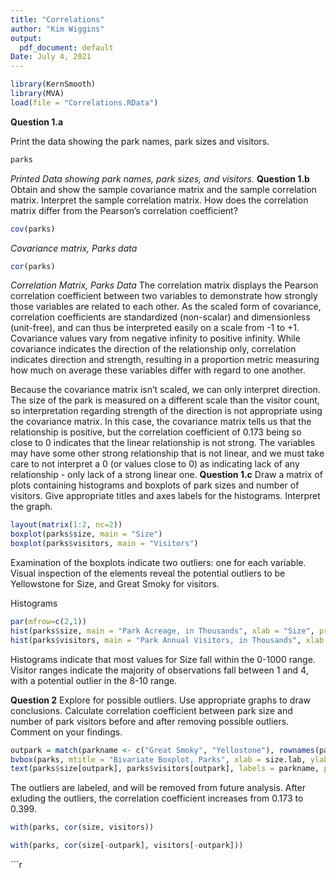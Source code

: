 ```yaml
---
title: "Correlations"
author: "Kim Wiggins"
output:
  pdf_document: default
Date: July 4, 2021
---
```


```r
library(KernSmooth)
library(MVA)
load(file = "Correlations.RData")
```
**Question 1.a**  

Print the data showing the park names, park sizes and visitors.
```r
parks
```
*Printed Data showing park names, park sizes, and visitors.*
\hfill\break\hfill\break
**Question 1.b**\hfill\break
Obtain and show the sample covariance matrix and the sample correlation matrix. Interpret the sample correlation matrix. How does the correlation matrix differ from the Pearson's correlation coefficient?
```r
cov(parks)
```
*Covariance matrix, Parks data*
```r
cor(parks)
```
*Correlation Matrix, Parks Data*
\hfill\break\hfill\break
The correlation matrix displays the Pearson correlation coefficient between two variables to demonstrate how strongly those variables are related to each other. As the scaled form of covariance, correlation coefficients are standardized (non-scalar) and dimensionless (unit-free), and can thus be interpreted easily on a scale from -1 to +1. Covariance values vary from negative infinity to positive infinity. While covariance indicates the direction of the relationship only, correlation indicates direction and strength, resulting in a proportion metric measuring how much on average these variables differ with regard to one another. </br>

Because the covariance matrix isn't scaled, we can only interpret direction. The size of the park is measured on a different scale than the visitor count, so interpretation regarding strength of the direction is not appropriate using the covariance matrix. 
In this case, the covariance matrix tells us that the relationship is positive, but the correlation coefficient of 0.173 being so close to 0 indicates that the linear relationship is not strong. The variables may have some other strong relationship that is not linear, and we must take care to not interpret a 0 (or values close to 0) as indicating lack of any relationship - only lack of a strong linear one. 
\hfill\break\hfill\break
**Question 1.c**\hfill\break
Draw a matrix of plots containing histograms and boxplots of park sizes and number of visitors. Give appropriate titles and axes labels for the histograms. Interpret the graph.
```r
layout(matrix(1:2, nc=2))
boxplot(parks$size, main = "Size")
boxplot(parks$visitors, main = "Visitors")
```
Examination of the boxplots indicate two outliers: one for each variable. Visual inspection of the elements reveal the potential outliers to be Yellowstone for Size, and Great Smoky for visitors. 

Histograms 
```r
par(mfrow=c(2,1))
hist(parks$size, main = "Park Acreage, in Thousands", xlab = "Size", prob= T)
hist(parks$visitors, main = "Park Annual Visitors, in Thousands", xlab = "Visitors", prob = T)

```
Histograms indicate that most values for Size fall within the 0-1000 range. Visitor ranges indicate the majority of observations fall between 1 and 4, with a potential outlier in the 8-10 range. 

**Question 2**\hfill\break
Explore for possible outliers. Use appropriate graphs to draw conclusions. Calculate correlation coefficient between park size and number of park visitors before and after removing possible outliers. Comment on your findings. 

```r
outpark = match(parkname <- c("Great Smoky", "Yellostone"), rownames(parks))
bvbox(parks, mtitle = "Bivariate Boxplot, Parks", xlab = size.lab, ylab = visitors.lab)
text(parks$size[outpark], parks$visitors[outpark], labels = parkname, pos = c(2,2,4,2,2))
```
The outliers are labeled, and will be removed from future analysis. After exluding the outliers, the correlation coefficient increases from 0.173 to 0.399.

```r
with(parks, cor(size, visitors))
```
```r
with(parks, cor(size[-outpark], visitors[-outpark]))
```

```r
